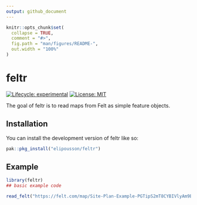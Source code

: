 ```yaml
---
output: github_document
---
```


<!-- README.md is generated from README.Rmd. Please edit that file -->

```r
knitr::opts_chunk$set(
  collapse = TRUE,
  comment = "#>",
  fig.path = "man/figures/README-",
  out.width = "100%"
)
```

# feltr

<!-- badges: start -->
[![Lifecycle: experimental](https://img.shields.io/badge/lifecycle-experimental-orange.svg)](https://lifecycle.r-lib.org/articles/stages.html#experimental)
[![License: MIT](https://img.shields.io/badge/License-MIT-yellow.svg)](https://opensource.org/licenses/MIT)
<!-- badges: end -->

The goal of feltr is to read maps from Felt as simple feature objects.

## Installation

You can install the development version of feltr like so:

``` r
pak::pkg_install("elipousson/feltr")
```

## Example

```r
library(feltr)
## basic example code
```


```r
read_felt("https://felt.com/map/Site-Plan-Example-PGTipS2mT8CYBIVlyAm9BkD")
```

